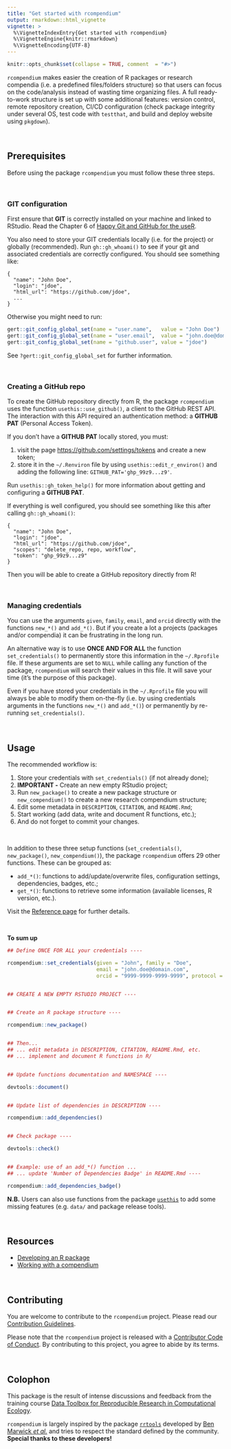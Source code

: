 ```yaml
---
title: "Get started with rcompendium"
output: rmarkdown::html_vignette
vignette: >
  %\VignetteIndexEntry{Get started with rcompendium}
  %\VignetteEngine{knitr::rmarkdown}
  %\VignetteEncoding{UTF-8}
---
```




```r
knitr::opts_chunk$set(collapse = TRUE, comment  = "#>")
```



`rcompendium` makes easier the creation of R packages or research compendia 
(i.e. a predefined files/folders structure) so that users can focus on the 
code/analysis instead of wasting time organizing files. A full ready-to-work
structure is set up with some additional features: version control, remote 
repository creation, CI/CD configuration (check package integrity under 
several OS, test code with `testthat`, and build and deploy website using 
`pkgdown`).



<br/>



## Prerequisites



Before using the package `rcompendium` you must follow these three steps.



<br/>



### GIT configuration



First ensure that **GIT** is correctly installed on your machine and linked to
RStudio. Read the Chapter 6 of 
[Happy Git and GitHub for the useR](https://happygitwithr.com/install-git.html).

You also need to store your GIT credentials locally (i.e. for the project) or 
globally (recommended). Run `gh::gh_whoami()` to see if your git and associated 
credentials are correctly configured. You should see something like:

```
{
  "name": "John Doe",
  "login": "jdoe",
  "html_url": "https://github.com/jdoe",
  ...
}
```

Otherwise you might need to run:

```r
gert::git_config_global_set(name = "user.name",   value = "John Doe")
gert::git_config_global_set(name = "user.email",  value = "john.doe@domain.com")
gert::git_config_global_set(name = "github.user", value = "jdoe")
```

See `?gert::git_config_global_set` for further information.



<br/>



### Creating a GitHub repo



To create the GitHub repository directly from R, the package `rcompendium` 
uses the function `usethis::use_github()`, a client to the GitHub REST API. 
The interaction with this API required an authentication method: a 
**GITHUB PAT** (Personal Access Token).

If you don't have a **GITHUB PAT** locally stored, you must:

1. visit the page [https://github.com/settings/tokens](https://github.com/settings/tokens) 
  and create a new token;
2. store it in the `~/.Renviron` file by using `usethis::edit_r_environ()`
  and adding the following line: `GITHUB_PAT='ghp_99z9...z9'`.

Run `usethis::gh_token_help()` for more information about getting and 
configuring a **GITHUB PAT**.

If everything is well configured, you should see something like this after 
calling `gh::gh_whoami()`:

```
{
  "name": "John Doe",
  "login": "jdoe",
  "html_url": "https://github.com/jdoe",
  "scopes": "delete_repo, repo, workflow",
  "token": "ghp_99z9...z9"
}
```

Then you will be able to create a GitHub repository directly from R!



<br />



### Managing credentials



You can use the arguments `given`, `family`, `email`, and `orcid`
directly with the functions `new_*()` and `add_*()`. But if you create 
a lot a projects (packages and/or compendia) it can be frustrating in the 
long run.

An alternative way is to use **ONCE AND FOR ALL** the function 
`set_credentials()` to permanently store this information in the 
`~/.Rprofile` file. If these arguments are set to `NULL` while calling any 
function of the package, `rcompendium` will search their values in this file.
It will save your time (it's the purpose of this package).

Even if you have stored your credentials in the `~/.Rprofile` file you will 
always be able to modify them on-the-fly (i.e. by using credentials arguments
in the functions `new_*()` and `add_*()`) or permanently by re-running 
`set_credentials()`.



<br/>



## Usage


The recommended workflow is:

1. Store your credentials with `set_credentials()` (if not already done);
2. **IMPORTANT -** Create an new empty RStudio project;
3. Run `new_package()` to create a new package structure or `new_compendium()` 
  to create a new research compendium structure;
4. Edit some metadata in `DESCRIPTION`, `CITATION`, and `README.Rmd`;
5. Start working (add data, write and document R functions, etc.);
6. And do not forget to commit your changes.

<br/>

In addition to these three setup functions (`set_credentials()`, `new_package()`, 
`new_compendium()`), the package `rcompendium` offers 29 other functions.
These can be grouped as:

- `add_*()`: functions to add/update/overwrite files, configuration settings, 
  dependencies, badges, etc.;
- `get_*()`: functions to retrieve some information (available licenses, R 
  version, etc.).

Visit the [Reference page](https://frbcesab.github.io/rcompendium/reference/index.html)
for further details.



<br/>



**To sum up**

```r
## Define ONCE FOR ALL your credentials ----

rcompendium::set_credentials(given = "John", family = "Doe", 
                             email = "john.doe@domain.com", 
                             orcid = "9999-9999-9999-9999", protocol = "ssh")


## CREATE A NEW EMPTY RSTUDIO PROJECT ----


## Create an R package structure ----

rcompendium::new_package()


## Then... 
## ... edit metadata in DESCRIPTION, CITATION, README.Rmd, etc.
## ... implement and document R functions in R/


## Update functions documentation and NAMESPACE ----

devtools::document()


## Update list of dependencies in DESCRIPTION ----

rcompendium::add_dependencies()


## Check package ----

devtools::check()


## Example: use of an add_*() function ...
## ... update 'Number of Dependencies Badge' in README.Rmd ----

rcompendium::add_dependencies_badge()
```


**N.B.** Users can also use functions from the package [`usethis`](https://usethis.r-lib.org/)
to add some missing features (e.g. `data/` and package release tools).



<br/>



## Resources

- [Developing an R package](https://frbcesab.github.io/rcompendium/articles/developing_a_package.html)
- [Working with a compendium](https://frbcesab.github.io/rcompendium/articles/working_with_a_compendium.html)



<br/>



## Contributing

You are welcome to contribute to the `rcompendium` project. Please read our 
[Contribution Guidelines](https://frbcesab.github.io/rcompendium/CONTRIBUTING.html).

Please note that the `rcompendium` project is released with a 
[Contributor Code of Conduct](https://frbcesab.github.io/rcompendium/CODE_OF_CONDUCT.html). 
By contributing to this project, you agree to abide by its terms.



<br/>



## Colophon

This package is the result of intense discussions and feedback from the training 
course [Data Toolbox for Reproducible Research in Computational Ecology](https://rdatatoolbox.github.io/). 

`rcompendium` is largely inspired by the package 
[`rrtools`](https://github.com/benmarwick/rrtools) developed by 
[Ben Marwick _et al._](https://github.com/benmarwick) and tries to respect the standard 
defined by the community. **Special thanks to these developers!**
